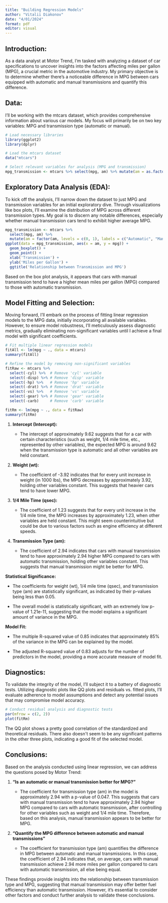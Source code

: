 ```yaml
---
title: "Building Regression Models"
author: "Vitalii Diakonov"
date: "4/01/2024"
format: pdf
editor: visual
---
```


## **Introduction:**

As a data analyst at Motor Trend, I'm tasked with analyzing a dataset of car specifications to uncover insights into the factors affecting miles per gallon (MPG), a crucial metric in the automotive industry. My primary objective is to determine whether there's a noticeable difference in MPG between cars equipped with automatic and manual transmissions and quantify this difference.

## **Data:**

I'll be working with the mtcars dataset, which provides comprehensive information about various car models. My focus will primarily be on two key variables: MPG and transmission type (automatic or manual).

```r
# Load necessary libraries
library(ggplot2)
library(dplyr)

# Load the mtcars dataset
data("mtcars")

# Select relevant variables for analysis (MPG and transmission)
mpg_transmission <- mtcars %>% select(mpg, am) %>% mutate(am = as.factor(am))

```

## **Exploratory Data Analysis (EDA):**

To kick off the analysis, I'll narrow down the dataset to just MPG and transmission variables for an initial exploratory dive. Through visualizations like box plots, I'll examine the distribution of MPG across different transmission types. My goal is to discern any notable differences, especially whether manual transmission cars tend to exhibit higher average MPG.

```r
mpg_transmission <- mtcars %>% 
  select(mpg, am) %>% 
  mutate(am = factor(am, levels = c(0, 1), labels = c("Automatic", "Manual")))
ggplot(data = mpg_transmission, aes(x = am, y = mpg)) +
  geom_boxplot() +
  geom_point() +
  xlab('Transmission') + 
  ylab('Miles per Gallon') +
  ggtitle('Relationship between Transmission and MPG')

```

Based on the box plot analysis, it appears that cars with manual transmission tend to have a higher mean miles per gallon (MPG) compared to those with automatic transmission.

## **Model Fitting and Selection:**

Moving forward, I'll embark on the process of fitting linear regression models to the MPG data, initially incorporating all available variables. However, to ensure model robustness, I'll meticulously assess diagnostic metrics, gradually eliminating non-significant variables until I achieve a final model with significant coefficients.

```r
# Fit multiple linear regression models
fitAll <- lm(mpg ~ ., data = mtcars)
summary(fitAll)

# Refine the model by removing non-significant variables
fitRaw <- mtcars %>% 
  select(-cyl) %>%  # Remove 'cyl' variable
  select(-disp) %>% # Remove 'disp' variable
  select(-hp) %>%   # Remove 'hp' variable
  select(-drat) %>% # Remove 'drat' variable
  select(-vs) %>%   # Remove 'vs' variable
  select(-gear) %>% # Remove 'gear' variable
  select(-carb)     # Remove 'carb' variable

fitRm <- lm(mpg ~ ., data = fitRaw)
summary(fitRm)

```

1.  **Intercept (Intercept):**

    -   The intercept of approximately 9.62 suggests that for a car with certain characteristics (such as weight, 1/4 mile time, etc., represented by other variables), the expected MPG is around 9.62 when the transmission type is automatic and all other variables are held constant.

2.  **Weight (wt):**

    -   The coefficient of -3.92 indicates that for every unit increase in weight (in 1000 lbs), the MPG decreases by approximately 3.92, holding other variables constant. This suggests that heavier cars tend to have lower MPG.

3.  **1/4 Mile Time (qsec):**

    -   The coefficient of 1.23 suggests that for every unit increase in the 1/4 mile time, the MPG increases by approximately 1.23, when other variables are held constant. This might seem counterintuitive but could be due to various factors such as engine efficiency at different speeds.

4.  **Transmission Type (am):**

    -   The coefficient of 2.94 indicates that cars with manual transmission tend to have approximately 2.94 higher MPG compared to cars with automatic transmission, holding other variables constant. This suggests that manual transmission might be better for MPG.

**Statistical Significance:**

-   The coefficients for weight (wt), 1/4 mile time (qsec), and transmission type (am) are statistically significant, as indicated by their p-values being less than 0.05.

-   The overall model is statistically significant, with an extremely low p-value of 1.21e-11, suggesting that the model explains a significant amount of variance in the MPG.

**Model Fit:**

-   The multiple R-squared value of 0.85 indicates that approximately 85% of the variance in the MPG can be explained by the model.

-   The adjusted R-squared value of 0.83 adjusts for the number of predictors in the model, providing a more accurate measure of model fit.

## **Diagnostics:**

To validate the integrity of the model, I'll subject it to a battery of diagnostic tests. Utilizing diagnostic plots like QQ plots and residuals vs. fitted plots, I'll evaluate adherence to model assumptions and detect any potential issues that may compromise model accuracy.

```r
# Conduct residual analysis and diagnostic tests
par(mfrow = c(2, 2))
plot(fitRm)

```

The QQ plot shows a pretty good correlation of the standardized and theoretical residuals. There also doesn\'t seem to be any significant patterns in the other three plots, indicating a good fit of the selected model.

## **Conclusions:**

Based on the analysis conducted using linear regression, we can address the questions posed by Motor Trend:

1.  **"Is an automatic or manual transmission better for MPG?"**

    -   The coefficient for transmission type (am) in the model is approximately 2.94 with a p-value of 0.047. This suggests that cars with manual transmission tend to have approximately 2.94 higher MPG compared to cars with automatic transmission, after controlling for other variables such as weight and 1/4 mile time. Therefore, based on this analysis, manual transmission appears to be better for MPG.

2.  **"Quantify the MPG difference between automatic and manual transmissions"**

    -   The coefficient for transmission type (am) quantifies the difference in MPG between automatic and manual transmissions. In this case, the coefficient of 2.94 indicates that, on average, cars with manual transmission achieve 2.94 more miles per gallon compared to cars with automatic transmission, all else being equal.

These findings provide insights into the relationship between transmission type and MPG, suggesting that manual transmission may offer better fuel efficiency than automatic transmission. However, it's essential to consider other factors and conduct further analysis to validate these conclusions.
